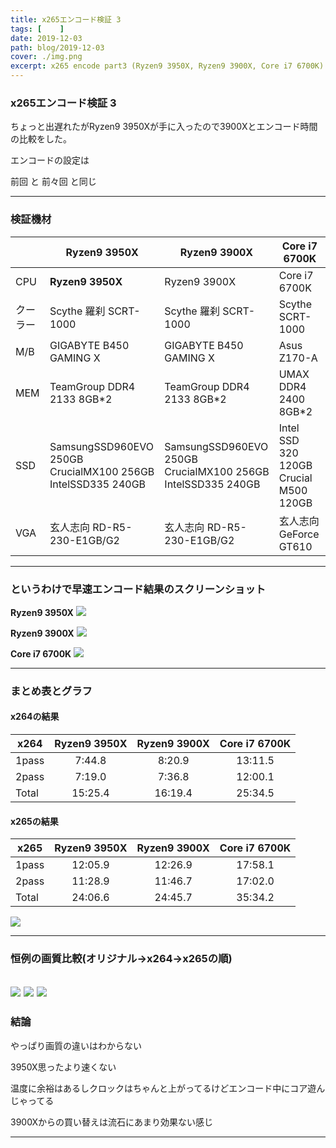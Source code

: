 ```yaml
---
title: x265エンコード検証 3
tags: [    ]
date: 2019-12-03
path: blog/2019-12-03
cover: ./img.png
excerpt: x265 encode part3 (Ryzen9 3950X, Ryzen9 3900X, Core i7 6700K)
---
```


### x265エンコード検証 3

ちょっと出遅れたがRyzen9 3950Xが手に入ったので3900Xとエンコード時間の比較をした。

エンコードの設定は
<Link to="/blog/2019-07-08">
前回
</Link>
と
<Link to="/blog/2019-02-14">
前々回
</Link>
と同じ

---

### 検証機材

|     | Ryzen9 3950X | Ryzen9 3900X|Core i7 6700K         |
|-----------|------------|------------|------------|
| CPU      | **Ryzen9 3950X**      | Ryzen9 3900X      | Core i7 6700K       |
| クーラー  | Scythe 羅刹 SCRT-1000     | Scythe 羅刹 SCRT-1000    | Scythe SCRT-1000   |
| M/B | GIGABYTE B450 GAMING X    | GIGABYTE B450 GAMING X    | Asus Z170-A       |
| MEM | TeamGroup DDR4 2133 8GB*2    | TeamGroup DDR4 2133 8GB*2    | UMAX DDR4 2400 8GB*2       |
| SSD | SamsungSSD960EVO 250GB<br/>CrucialMX100 256GB<br/>IntelSSD335 240GB    | SamsungSSD960EVO 250GB<br/>CrucialMX100 256GB<br/>IntelSSD335 240GB    | Intel SSD 320 120GB<br/>Crucial M500 120GB       |
| VGA | 玄人志向 RD-R5-230-E1GB/G2    | 玄人志向 RD-R5-230-E1GB/G2    | 玄人志向 GeForce GT610       |

---

### というわけで早速エンコード結果のスクリーンショット

**Ryzen9 3950X**
![](./img2.jpg)

**Ryzen9 3900X**
![](./img3.jpg)

**Core i7 6700K**
![](./img4.jpg)

---

### まとめ表とグラフ

#### x264の結果

| x264     |Ryzen9 3950X      |Ryzen9 3900X         |Core i7 6700K         |
|-----------|:------------:|:------------:|:------------:|
| 1pass      | 7:44.8	       | 8:20.9      |13:11.5      |
| 2pass      | 7:19.0       | 7:36.8      |12:00.1      |
| Total      | 15:25.4       | 16:19.4      |25:34.5      |

#### x265の結果

| x265     |Ryzen9 3950X      |Ryzen9 3900X         |Core i7 6700K         |
|-----------|:------------:|:------------:|:------------:|
| 1pass      | 12:05.9       | 12:26.9      |17:58.1      |
| 2pass      | 11:28.9       | 11:46.7      |17:02.0      |
| Total      | 24:06.6       | 24:45.7      |35:34.2      |

![](./img5.jpg)

---

### 恒例の画質比較(オリジナル→x264→x265の順)

![](./img6.jpg)
![](./img7.jpg)
![](./img8.jpg)
---

### 結論

やっぱり画質の違いはわからない

3950X思ったより速くない

温度に余裕はあるしクロックはちゃんと上がってるけどエンコード中にコア遊んじゃってる

3900Xからの買い替えは流石にあまり効果ない感じ

---
